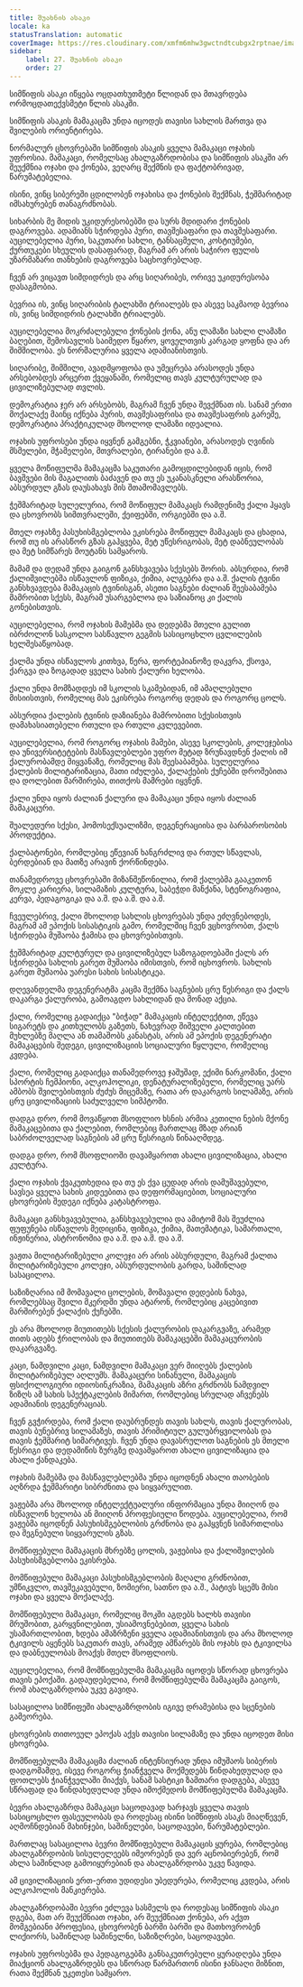 ```yaml
---
title: შუახნის ასაკი
locale: ka
statusTranslation: automatic
coverImage: https://res.cloudinary.com/xmfm6mhw3gwctndtcubgx2rptnae/image/upload/v1740337243/small_cover_educacion_fundamental_a051170f1c.webp
sidebar:
    label: 27. შუახნის ასაკი
    order: 27
---
```

სიმწიფის ასაკი იწყება ოცდათხუთმეტი წლიდან და მთავრდება ორმოცდათექვსმეტი წლის ასაკში.

სიმწიფის ასაკის მამაკაცმა უნდა იცოდეს თავისი სახლის მართვა და შვილების ორიენტირება.

ნორმალურ ცხოვრებაში სიმწიფის ასაკის ყველა მამაკაცი ოჯახის უფროსია. მამაკაცი, რომელსაც ახალგაზრდობისა და სიმწიფის ასაკში არ შეუქმნია ოჯახი და ქონება, ვეღარც შექმნის და ფაქტობრივად, წარუმატებელია.

ისინი, ვინც სიბერეში ცდილობენ ოჯახისა და ქონების შექმნას, ჭეშმარიტად იმსახურებენ თანაგრძნობას.

სიხარბის მე მიდის უკიდურესობებში და სურს მდიდარი ქონების დაგროვება. ადამიანს სჭირდება პური, თავშესაფარი და თავშესაფარი. აუცილებელია პური, საკუთარი სახლი, ტანსაცმელი, კოსტიუმები, ქურთუკები სხეულის დასაფარად, მაგრამ არ არის საჭირო ფულის უზარმაზარი თანხების დაგროვება საცხოვრებლად.

ჩვენ არ ვიცავთ სიმდიდრეს და არც სიღარიბეს, ორივე უკიდურესობა დასაგმობია.

ბევრია ის, ვინც სიღარიბის ტალახში ტრიალებს და ასევე საკმაოდ ბევრია ის, ვინც სიმდიდრის ტალახში ტრიალებს.

აუცილებელია მოკრძალებული ქონების ქონა, ანუ ლამაზი სახლი ლამაზი ბაღებით, შემოსავლის საიმედო წყარო, ყოველთვის კარგად ყოფნა და არ შიმშილობა. ეს ნორმალურია ყველა ადამიანისთვის.

სიღარიბე, შიმშილი, ავადმყოფობა და უმეცრება არასოდეს უნდა არსებობდეს არცერთ ქვეყანაში, რომელიც თავს კულტურულად და ცივილიზებულად თვლის.

დემოკრატია ჯერ არ არსებობს, მაგრამ ჩვენ უნდა შევქმნათ ის. სანამ ერთი მოქალაქე მაინც იქნება პურის, თავშესაფრისა და თავშესაფრის გარეშე, დემოკრატია პრაქტიკულად მხოლოდ ლამაზი იდეალია.

ოჯახის უფროსები უნდა იყვნენ გამგებნი, ჭკვიანები, არასოდეს ღვინის მსმელები, მჭამელები, მთვრალები, ტირანები და ა.შ.

ყველა მოწიფულმა მამაკაცმა საკუთარი გამოცდილებიდან იცის, რომ ბავშვები მის მაგალითს ბაძავენ და თუ ეს უკანასკნელი არასწორია, აბსურდულ გზას დაუსახავს მის შთამომავლებს.

ჭეშმარიტად სულელურია, რომ მოწიფულ მამაკაცს რამდენიმე ქალი ჰყავს და ცხოვრობს სიმთვრალეში, ქეიფებში, ორგიებში და ა.შ.

მთელ ოჯახზე პასუხისმგებლობა ეკისრება მოწიფულ მამაკაცს და ცხადია, რომ თუ ის არასწორ გზას გაჰყვება, მეტ უწესრიგობას, მეტ დაბნეულობას და მეტ სიმწარეს მოუტანს სამყაროს.

მამამ და დედამ უნდა გაიგონ განსხვავება სქესებს შორის. აბსურდია, რომ ქალიშვილებმა ისწავლონ ფიზიკა, ქიმია, ალგებრა და ა.შ. ქალის ტვინი განსხვავდება მამაკაცის ტვინისგან, ასეთი საგნები ძალიან შეესაბამება მამრობით სქესს, მაგრამ უსარგებლოა და საზიანოც კი ქალის გონებისთვის.

აუცილებელია, რომ ოჯახის მამებმა და დედებმა მთელი გულით იბრძოლონ სასკოლო სასწავლო გეგმის სასიცოცხლო ცვლილების ხელშესაწყობად.

ქალმა უნდა ისწავლოს კითხვა, წერა, ფორტეპიანოზე დაკვრა, ქსოვა, ქარგვა და ზოგადად ყველა სახის ქალური ხელობა.

ქალი უნდა მომზადდეს იმ სკოლის სკამებიდან, იმ ამაღლებული მისიისთვის, რომელიც მას ეკისრება როგორც დედას და როგორც ცოლს.

აბსურდია ქალების ტვინის დაზიანება მამრობითი სქესისთვის დამახასიათებელი რთული და რთული კვლევებით.

აუცილებელია, რომ როგორც ოჯახის მამები, ასევე სკოლების, კოლეჯებისა და უნივერსიტეტების მასწავლებლები უფრო მეტად ზრუნავდნენ ქალის იმ ქალურობამდე მიყვანაზე, რომელიც მას შეესაბამება. სულელურია ქალების მილიტარიზაცია, მათი იძულება, ქალაქების ქუჩებში დროშებითა და დოლებით მარშირება, თითქოს მამრები იყვნენ.

ქალი უნდა იყოს ძალიან ქალური და მამაკაცი უნდა იყოს ძალიან მამაკაცური.

შუალედური სქესი, ჰომოსექსუალიზმი, დეგენერაციისა და ბარბაროსობის პროდუქტია.

ქალბატონები, რომლებიც ეწევიან ხანგრძლივ და რთულ სწავლას, ბერდებიან და მათზე არავინ ქორწინდება.

თანამედროვე ცხოვრებაში მიზანშეწონილია, რომ ქალებმა გააკეთონ მოკლე კარიერა, სილამაზის კულტურა, საბეჭდი მანქანა, სტენოგრაფია, კერვა, პედაგოგიკა და ა.შ. და ა.შ. და ა.შ.

ჩვეულებრივ, ქალი მხოლოდ სახლის ცხოვრებას უნდა ეძღვნებოდეს, მაგრამ ამ ეპოქის სისასტიკის გამო, რომელშიც ჩვენ ვცხოვრობთ, ქალს სჭირდება მუშაობა ჭამისა და ცხოვრებისთვის.

ჭეშმარიტად კულტურულ და ცივილიზებულ საზოგადოებაში ქალს არ სჭირდება სახლის გარეთ მუშაობა იმისთვის, რომ იცხოვროს. სახლის გარეთ მუშაობა უარესი სახის სისასტიკეა.

დღევანდელმა დეგენერატმა კაცმა შექმნა საგნების ცრუ წესრიგი და ქალს დაკარგა ქალურობა, გამოაგდო სახლიდან და მონად აქცია.

ქალი, რომელიც გადაიქცა "ბიჭად" მამაკაცის ინტელექტით, ეწევა სიგარეტს და კითხულობს გაზეთს, ნახევრად შიშველი კალთებით მუხლებზე მაღლა ან თამაშობს კანასტას, არის ამ ეპოქის დეგენერატი მამაკაცების შედეგი, ცივილიზაციის სოციალური წყლული, რომელიც კვდება.

ქალი, რომელიც გადაიქცა თანამედროვე ჯაშუშად, ექიმი ნარკომანი, ქალი სპორტის ჩემპიონი, ალკოჰოლიკი, დენატურალიზებული, რომელიც უარს ამბობს შვილებისთვის ძუძუს მიცემაზე, რათა არ დაკარგოს სილამაზე, არის ცრუ ცივილიზაციის საძულველი სიმპტომი.

დადგა დრო, რომ მოვაწყოთ მსოფლიო ხსნის არმია კეთილი ნების მქონე მამაკაცებითა და ქალებით, რომლებიც მართლაც მზად არიან საბრძოლველად საგნების ამ ცრუ წესრიგის წინააღმდეგ.

დადგა დრო, რომ მსოფლიოში დავამყაროთ ახალი ცივილიზაცია, ახალი კულტურა.

ქალი ოჯახის ქვაკუთხედია და თუ ეს ქვა ცუდად არის დამუშავებული, სავსეა ყველა სახის კიდეებითა და დეფორმაციებით, სოციალური ცხოვრების შედეგი იქნება კატასტროფა.

მამაკაცი განსხვავებულია, განსხვავებულია და ამიტომ მას შეუძლია ფუფუნება ისწავლოს მედიცინა, ფიზიკა, ქიმია, მათემატიკა, სამართალი, ინჟინერია, ასტრონომია და ა.შ. და ა.შ. და ა.შ.

ვაჟთა მილიტარიზებული კოლეჯი არ არის აბსურდული, მაგრამ ქალთა მილიტარიზებული კოლეჯი, აბსურდულობის გარდა, საშინლად სასაცილოა.

საზიზღარია იმ მომავალი ცოლების, მომავალი დედების ნახვა, რომლებსაც შვილი მკერდში უნდა ატარონ, რომლებიც კაცებივით მარშირებენ ქალაქის ქუჩებში.

ეს არა მხოლოდ მიუთითებს სქესის ქალურობის დაკარგვაზე, არამედ თითს ადებს ჭრილობას და მიუთითებს მამაკაცებში მამაკაცურობის დაკარგვაზე.

კაცი, ნამდვილი კაცი, ნამდვილი მამაკაცი ვერ მიიღებს ქალების მილიტარიზებულ აღლუმს. მამაკაცური სინანული, მამაკაცის ფსიქოლოგიური იდიოსინკრაზია, მამაკაცის აზრი გრძნობს ნამდვილ ზიზღს ამ სახის სპექტაკლების მიმართ, რომლებიც სრულად აჩვენებს ადამიანის დეგენერაციას.

ჩვენ გვჭირდება, რომ ქალი დაუბრუნდეს თავის სახლს, თავის ქალურობას, თავის ბუნებრივ სილამაზეს, თავის პრიმიტიულ გულუბრყვილობას და თავის ჭეშმარიტ სიმარტივეს. ჩვენ უნდა დავასრულოთ საგნების ეს მთელი წესრიგი და დედამიწის ზურგზე დავამყაროთ ახალი ცივილიზაცია და ახალი ქანდაკება.

ოჯახის მამებმა და მასწავლებლებმა უნდა იცოდნენ ახალი თაობების აღზრდა ჭეშმარიტი სიბრძნითა და სიყვარულით.

ვაჟებმა არა მხოლოდ ინტელექტუალური ინფორმაცია უნდა მიიღონ და ისწავლონ ხელობა ან მიიღონ პროფესიული წოდება. აუცილებელია, რომ ვაჟებმა იცოდნენ პასუხისმგებლობის გრძნობა და გაჰყვნენ სიმართლისა და შეგნებული სიყვარულის გზას.

მომწიფებული მამაკაცის მხრებზე ცოლის, ვაჟებისა და ქალიშვილების პასუხისმგებლობა ეკისრება.

მომწიფებული მამაკაცი პასუხისმგებლობის მაღალი გრძნობით, უმწიკვლო, თავშეკავებული, ზომიერი, სათნო და ა.შ., პატივს სცემს მისი ოჯახი და ყველა მოქალაქე.

მომწიფებული მამაკაცი, რომელიც შოკში აგდებს ხალხს თავისი მრუშობით, გარყვნილებით, უსიამოვნებებით, ყველა სახის უსამართლობით, ხდება ამაზრზენი ყველა ადამიანისთვის და არა მხოლოდ ტკივილს აყენებს საკუთარ თავს, არამედ ამწარებს მის ოჯახს და ტკივილსა და დაბნეულობას მოაქვს მთელ მსოფლიოს.

აუცილებელია, რომ მომწიფებულმა მამაკაცმა იცოდეს სწორად ცხოვრება თავის ეპოქაში. გადაუდებელია, რომ მომწიფებულმა მამაკაცმა გაიგოს, რომ ახალგაზრდობა უკვე გავიდა.

სასაცილოა სიმწიფეში ახალგაზრდობის იგივე დრამებისა და სცენების გამეორება.

ცხოვრების თითოეულ ეპოქას აქვს თავისი სილამაზე და უნდა იცოდეთ მისი ცხოვრება.

მომწიფებულმა მამაკაცმა ძალიან ინტენსიურად უნდა იმუშაოს სიბერის დადგომამდე, ისევე როგორც ჭიანჭველა მოქმედებს წინდახედულად და ფოთლებს ჭიანჭველაში მიაქვს, სანამ სასტიკი ზამთარი დადგება, ასევე სწრაფად და წინდახედულად უნდა იმოქმედოს მომწიფებულმა მამაკაცმა.

ბევრი ახალგაზრდა მამაკაცი საცოდავად ხარჯავს ყველა თავის სასიცოცხლო ფასეულობას და როდესაც ისინი სიმწიფის ასაკს მიაღწევენ, აღმოჩნდებიან მახინჯები, საშინელები, საცოდავები, წარუმატებლები.

მართლაც სასაცილოა ბევრი მომწიფებული მამაკაცის ყურება, რომლებიც ახალგაზრდობის სისულელეებს იმეორებენ და ვერ აცნობიერებენ, რომ ახლა საშინლად გამოიყურებიან და ახალგაზრდობა უკვე წავიდა.

ამ ცივილიზაციის ერთ-ერთი უდიდესი უბედურება, რომელიც კვდება, არის ალკოჰოლის მანკიერება.

ახალგაზრდობაში ბევრი ეძლევა სასმელს და როდესაც სიმწიფის ასაკი დგება, მათ არ შეუქმნიათ ოჯახი, არ შეუქმნიათ ქონება, არ აქვთ მომგებიანი პროფესია, ცხოვრობენ ბარში ბარში და მათხოვრობენ ლიქიორს, საშინლად საშინელნი, საზიზღრები, საცოდავები.

ოჯახის უფროსებმა და პედაგოგებმა განსაკუთრებული ყურადღება უნდა მიაქციონ ახალგაზრდებს და სწორად წარმართონ ისინი ჯანსაღი მიზნით, რათა შექმნან უკეთესი სამყარო.

